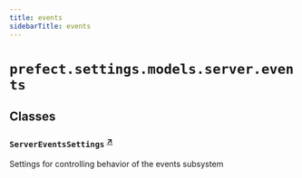 ```yaml
---
title: events
sidebarTitle: events
---
```


# `prefect.settings.models.server.events`

## Classes

### `ServerEventsSettings` <sup><a href="https://github.com/PrefectHQ/prefect/blob/main/src/prefect/settings/models/server/events.py#L10" target="_blank">↗</a></sup>


Settings for controlling behavior of the events subsystem

